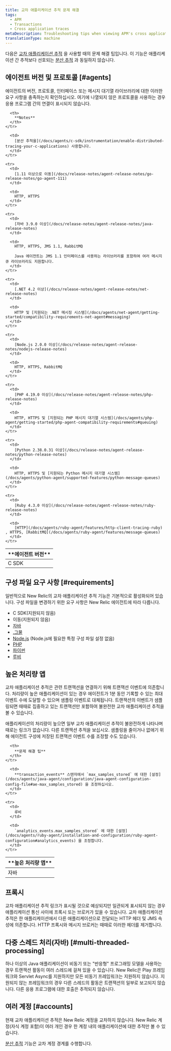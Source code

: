 ```yaml
---
title: 교차 애플리케이션 추적 문제 해결
tags:
  - APM
  - Transactions
  - Cross application traces
metaDescription: Troubleshooting tips when viewing APM's cross application tracing maps.
translationType: machine
---
```


다음은 [교차 애플리케이션 추적](/docs/apm/transactions/cross-application-traces/introduction-cross-application-traces) 을 사용할 때의 문제 해결 팁입니다. 이 기능은 애플리케이션 간 추적보다 선호되는 [분산 추적](/docs/apm/distributed-tracing/getting-started/introduction-distributed-tracing) 과 동일하지 않습니다.

## 에이전트 버전 및 프로토콜 [#agents]

에이전트의 버전, 프로토콜, 인터페이스 또는 메시지 대기열 라이브러리에 대한 이러한 요구 사항을 충족하는지 확인하십시오. 여기에 나열되지 않은 프로토콜을 사용하는 경우 응용 프로그램 간의 연결이 표시되지 않습니다.

<table>
  <thead>
    <tr>
      <th width={200}>
        **에이전트 버전**
      </th>

      <th>
        **Notes**
      </th>
    </tr>
  </thead>

  <tbody>
    <tr>
      <td>
        C SDK
      </td>

      <td>
        [분산 추적을](/docs/agents/c-sdk/instrumentation/enable-distributed-tracing-your-c-applications) 사용합니다.
      </td>
    </tr>

    <tr>
      <td>
        [1.11 이상으로 이동](/docs/release-notes/agent-release-notes/go-release-notes/go-agent-111)
      </td>

      <td>
        HTTP, HTTPS
      </td>
    </tr>

    <tr>
      <td>
        [자바 3.9.0 이상](/docs/release-notes/agent-release-notes/java-release-notes)
      </td>

      <td>
        HTTP, HTTPS, JMS 1.1, RabbitMQ

        Java 에이전트는 JMS 1.1 인터페이스를 사용하는 라이브러리를 포함하여 여러 메시지 큐 라이브러리도 지원합니다.
      </td>
    </tr>

    <tr>
      <td>
        [.NET 4.2 이상](/docs/release-notes/agent-release-notes/net-release-notes)
      </td>

      <td>
        HTTP 및 [지원되는 .NET 메시징 시스템](/docs/agents/net-agent/getting-started/compatibility-requirements-net-agent#messaging)
      </td>
    </tr>

    <tr>
      <td>
        [Node.js 2.0.0 이상](/docs/release-notes/agent-release-notes/nodejs-release-notes)
      </td>

      <td>
        HTTP, HTTPS, RabbitMQ
      </td>
    </tr>

    <tr>
      <td>
        [PHP 4.19.0 이상](/docs/release-notes/agent-release-notes/php-release-notes)
      </td>

      <td>
        HTTP, HTTPS 및 [지원되는 PHP 메시지 대기열 시스템](/docs/agents/php-agent/getting-started/php-agent-compatibility-requirements#queuing)
      </td>
    </tr>

    <tr>
      <td>
        [Python 2.38.0.31 이상](/docs/release-notes/agent-release-notes/python-release-notes)
      </td>

      <td>
        HTTP, HTTPS 및 [지원되는 Python 메시지 대기열 시스템](/docs/agents/python-agent/supported-features/python-message-queues)
      </td>
    </tr>

    <tr>
      <td>
        [Ruby 4.3.0 이상](/docs/release-notes/agent-release-notes/ruby-release-notes)
      </td>

      <td>
        [HTTP](/docs/agents/ruby-agent/features/http-client-tracing-ruby) , HTTPS, [RabbitMQ](/docs/agents/ruby-agent/features/message-queues)
      </td>
    </tr>
  </tbody>
</table>

## 구성 파일 요구 사항 [#requirements]

일반적으로 New Relic의 교차 애플리케이션 추적 기능은 기본적으로 활성화되어 있습니다. 구성 파일을 변경하기 위한 요구 사항은 New Relic 에이전트에 따라 다릅니다.

* C SDK(지원되지 않음)
* 이동(지원되지 않음)
* [자바](/docs/agents/java-agent/configuration/java-agent-configuration-config-file#Cross_Application_Tracer)
* [.그물](/docs/agents/net-agent/installation-and-configuration/net-agent-configuration#cross_application_tracer)
* [Node.js](/docs/agents/nodejs-agent/installation-configuration/nodejs-agent-configuration) (Node.js에 필요한 특정 구성 파일 설정 없음)
* [PHP](/docs/agents/php-agent/configuration/php-agent-configuration#inivar-cross-app-tracer-enabled)
* [파이썬](/docs/agents/python-agent/installation-configuration/python-agent-configuration#cross-application-tracer)
* [루비](/docs/agents/ruby-agent/features/cross-application-tracing-ruby)

## 높은 처리량 앱

교차 애플리케이션 추적은 관련 트랜잭션을 연결하기 위해 트랜잭션 이벤트에 의존합니다. 처리량이 높은 애플리케이션이 있는 경우 에이전트가 1분 동안 기록할 수 있는 최대 이벤트 수에 도달할 수 있으며 샘플링 이벤트로 대체됩니다. 트랜잭션의 이벤트가 샘플링되면 때때로 집중하고 있는 트랜잭션만 포함하여 불완전한 교차 애플리케이션 추적을 볼 수 있습니다.

애플리케이션의 처리량이 높으면 일부 교차 애플리케이션 추적이 불완전하게 나타나며 때로는 링크가 없습니다. 다른 트랜잭션 추적을 보십시오. 샘플링을 줄이거나 없애기 위해 에이전트 구성에 저장된 트랜잭션 이벤트 수를 조정할 수도 있습니다.

<table>
  <thead>
    <tr>
      <th width={200}>
        **높은 처리량 앱**
      </th>

      <th>
        **문제 해결 팁**
      </th>
    </tr>
  </thead>

  <tbody>
    <tr>
      <td>
        자바
      </td>

      <td>
        **transaction_events** 스탠자에서 `max_samples_stored` 에 대한 [설정](/docs/agents/java-agent/configuration/java-agent-configuration-config-file#ae-max_samples_stored) 을 조정하십시오.
      </td>
    </tr>

    <tr>
      <td>
        루비
      </td>

      <td>
        `analytics_events.max_samples_stored` 에 대한 [설정](/docs/agents/ruby-agent/installation-and-configuration/ruby-agent-configuration#analytics_events) 을 조정합니다.
      </td>
    </tr>
  </tbody>
</table>

## 프록시

교차 애플리케이션 추적 링크가 표시될 것으로 예상되지만 일관되게 표시되지 않는 경우 애플리케이션 통신 사이에 프록시 또는 브로커가 있을 수 있습니다. 교차 애플리케이션 추적은 한 애플리케이션에서 다른 애플리케이션으로 전달되는 HTTP 헤더 및 JMS 속성에 의존합니다. HTTP 프록시와 메시지 브로커는 때때로 이러한 헤더를 제거합니다.

## 다중 스레드 처리(자바) [#multi-threaded-processing]

하나 이상의 Java 애플리케이션이 비동기 또는 "반응형" 프로그래밍 모델을 사용하는 경우 트랜잭션 활동이 여러 스레드에 걸쳐 있을 수 있습니다. New Relic은 Play 프레임워크와 Servlet Async를 지원하지만 모든 비동기 프레임워크는 지원하지 않습니다. 지원되지 않는 프레임워크의 경우 다른 스레드의 활동은 트랜잭션의 일부로 보고되지 않습니다. 다른 응용 프로그램에 대한 호출은 추적되지 않습니다.

## 여러 계정 [#accounts]

현재 교차 애플리케이션 추적은 New Relic 계정을 교차하지 않습니다. New Relic 계정(자식 계정 포함)이 여러 개인 경우 한 계정 내의 애플리케이션에 대한 추적만 볼 수 있습니다.

[분산 추적](/docs/distributed-tracing/concepts/introduction-distributed-tracing) 기능은 교차 계정 경계를 수행합니다.